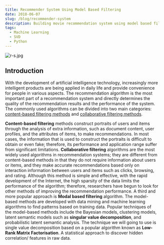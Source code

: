 ```yaml
---
title: Recommender System Using Model Based Filtering
date: 2018-06-07
slug: /blog/recommender-system
description: Building movie recommendation system using model based filtering.
tags:
  - Machine Learning
  - SVD
  - Python
---
```


![r-s.jpg](r-s.jpg)

## Introduction

With the development of artificial intelligence technology, increasingly more intelligent products are being applied in daily life and
provide convenience for people in various aspects. The recommendation algorithm is the most important part of a recommendation system 
and directly determines the quality of the recommendation results and the performance of the system. The commonly used algorithms can 
be divided into two main categories: [content-based filtering methods](https://developers.google.com/machine-learning/recommendation/content-based/basics)
and [collaborative filtering methods](https://developers.google.com/machine-learning/recommendation/collaborative/basics).

**Content-based filtering** methods construct portraits of users and items through the analysis of extra information, such as document content, user 
profiles, and the attributes of items, to make recommendations. In most cases, the information that is used to construct the portraits 
is difficult to obtain or even fake; therefore, its performance and application range suffer from significant limitations. **Collaborative 
filtering** algorithms are the most widely used algorithms in recommendation systems; they are different from content-based methods in that 
they do not require information about users or items, and they make accurate recommendations based only on interaction information between
users and items such as clicks, browsing, and rating. Although this method is simple and effective, with the rapid development of the Internet,
the high sparsity of the data limits the performance of the algorithm; therefore, researchers have begun to look for other methods of improving 
the recommendation performance. A third and more popular approach is **Modal based filtering** algorithm. The model-based methods are developed with
data mining and machine learning algorithms to find patterns based on training data. Popular techniques of the model-based methods include the 
Bayesian models, clustering models, latent semantic models such as **singular value decomposition**, and probabilistic latent semantic 
analysis. The technique we will going to use is single value decomposition based on a popular algorithm known as **Low-Rank Matrix Factorisation**.
A statistical approach to discover hidden correlation/ features in raw data. 